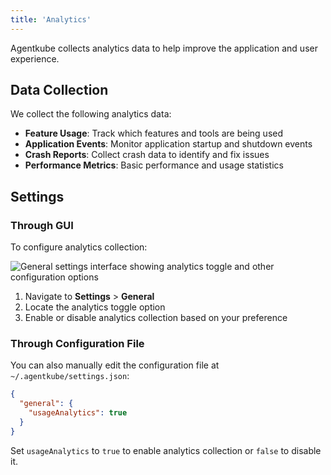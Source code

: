 ```yaml
---
title: 'Analytics'
---
```


Agentkube collects analytics data to help improve the application and user experience.

## Data Collection

We collect the following analytics data:

- **Feature Usage**: Track which features and tools are being used
- **Application Events**: Monitor application startup and shutdown events
- **Crash Reports**: Collect crash data to identify and fix issues
- **Performance Metrics**: Basic performance and usage statistics

## Settings




### Through GUI

To configure analytics collection:

<Frame caption="General settings with analytics configuration">
  <img src="/images/general.png" alt="General settings interface showing analytics toggle and other configuration options" />
</Frame>

1. Navigate to **Settings** > **General**
2. Locate the analytics toggle option
3. Enable or disable analytics collection based on your preference


### Through Configuration File

You can also manually edit the configuration file at `~/.agentkube/settings.json`:

```json
{
  "general": {
    "usageAnalytics": true
  }
}
```

Set `usageAnalytics` to `true` to enable analytics collection or `false` to disable it.